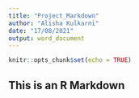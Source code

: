 ```yaml
---
title: "Project_Markdown"
author: "Alisha Kulkarni"
date: "17/08/2021"
output: word_document
---
```


```r
knitr::opts_chunk$set(echo = TRUE)
```

## This is an R Markdown
